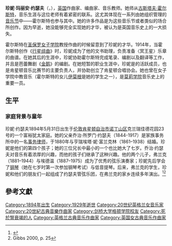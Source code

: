 {{multiple issues|
{{expand|time=2015-12-16T09:30:33+00:00}}
{{refimprove|time=2015-12-16T09:30:33+00:00}}
}}
'''珍妮·玛丽安·约瑟夫'''（{{lang-en|'''Jane Marian Joseph'''}}，{{bd|1894年|5月31日|1929年|3月9日}}），[[英国|英国]]作曲家、编曲家、音乐教师。她师从[[古斯塔夫·霍尔斯特|古斯塔夫·霍尔斯特]]，音乐生涯与这位老师有着紧密的联系。这尤其体现在一系列由她组织管理的[[音乐节|音乐节]]中——霍尔斯特也参与其中。她的许多作品是为这些音乐节或者类似的场合所创作。因为早逝，她没能够完全实现她的才华，被认为是英国音乐史上的一大损失。

霍尔斯特在[[圣保罗女子学院|圣保罗女子学院]]教授作曲的时候留意到了珍妮的才华。1914年，当霍尔斯特创作《[[行星組曲|行星组曲]]》时，珍妮成为了他的文书助理，负责准备〈冥王星〉乐章的曲谱。在她其后的生涯中，珍妮协助霍尔斯特完成笔录、编剧以及翻译等工作，并且是芭蕾舞剧《[[金鹅|金鹅]]》的编剧。在她短暂的职业生涯中，珍妮是{{link-en|女性音乐家协会|Society of Women Musicians}}的活跃成员，也是肯星顿音乐比赛节的主要负责人，并协助创立了肯星顿合唱协会。她也曾在女子学院中教音乐（霍尔斯特的女儿[[伊莫根|伊莫根]]是她的学生之一），是[[莫莉学院|莫莉学院]]音乐史上的重要一员。

== 生平 ==
=== 家庭背景与童年 ===
珍妮·约瑟夫1894年5月31日出生于[[伦敦|伦敦]][[肯星顿自治市|肯星顿自治市]][[诺丁山|诺丁山区]]克兰瑞佳德花园23号的一个富裕犹太家庭。她的父亲乔治·所罗门·约瑟夫（1844-1917）是家族事务所中的一名[[事務律師|事务律师]]，于1880年与亨瑞埃塔·妮·富兰克林（1861–1938）结婚。珍妮是他们的第四个孩子；她的三位兄长中最小的一个也比她大了七岁。乔治·约瑟夫对音乐有着浓厚的兴趣，而他的孩子们继承了这种兴趣。他的两个儿子，弗兰克（1881–1944）与埃德温（1887–1975）成为了优秀的弦乐演奏家；珍妮先后学会了[[钢琴|钢琴]]（她在七岁时第一次参加钢琴考试）与低音提琴。后来，弗兰克的学生，珍妮和他们的朋友们一起组成了约瑟夫管弦乐团，在弗兰克的家乡连续多年演出。<ref name="Gibbs99">{{Cite journal|last = Gibbs|first = Alan|title = The Music of Jane Joseph|jstor = 946669|journal = Tempo|issue = 299|date = July 1999|pages = pp. 14–18}}</ref><ref>Gibbs 2000, p. 25</ref>

==參考文獻==
{{reflist}}

{{Authority control}}
{{DEFAULTSORT:Joseph, Jane}}
[[Category:1894年出生|Category:1894年出生]]
[[Category:1929年逝世|Category:1929年逝世]]
[[Category:20世纪英格兰女音乐家|Category:20世纪英格兰女音乐家]]
[[Category:20世紀古典音樂作曲家|Category:20世紀古典音樂作曲家]]
[[Category:剑桥大学格顿学院校友|Category:剑桥大学格顿学院校友]]
[[Category:死於腎衰竭的人|Category:死於腎衰竭的人]]
[[Category:英格兰古典音乐作曲家|Category:英格兰古典音乐作曲家]]
[[Category:英国女古典音乐作曲家|Category:英国女古典音乐作曲家]]